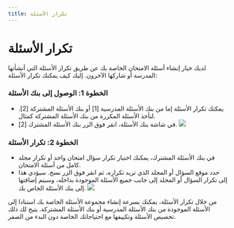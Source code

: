 ```yaml
---
title: تكرار الأسئلة 
---
```



# تكرار الأسئلة 

 لديك خيار إنشاء أسئلة الامتحان الخاصة بك عن طريق تكرار الأسئلة التي أنشأتها المدرسة أو شاركها الآخرون. إليك كيف يمكنك تكرار الأسئلة: 

 ### الخطوة 1: الوصول إلى بنك الأسئلة 

 - يمكنك تكرار الأسئلة إما من بنك الأسئلة المدرسية [1] أو بنك الأسئلة المشتركة [2]. لنأخذ الأسئلة المكررة من بنك الأسئلة المشتركة كمثال. 
 - في شاشة بنك الأسئلة، انقر فوق الزر بنك الأسئلة المشترك [2]. 
 ![]( /img/utest/teacher/question10.png) 

 ### الخطوة 2: تكرار الأسئلة 

 - في بنك الأسئلة المشترك، يمكنك اختيار تكرار سؤال امتحان واحد أو تكرار مجلد كامل من أسئلة الامتحان. 
 - حدد موقع السؤال أو المجلد الذي تريد تكراره، ثم انقر فوق الزر نسخ. سيؤدي هذا إلى تكرار السؤال أو المجلد إلى جانب جميع الأسئلة الموجودة بداخله، وسيتم إضافتها إلى بنك الأسئلة الخاص بك. 
 ![]( /img/utest/teacher/question11.png) 

 من خلال تكرار الأسئلة، يمكنك بسرعة إنشاء مجموعة الأسئلة الخاصة بك استنادا إلى الأسئلة الموجودة من بنك الأسئلة المدرسية أو بنك الأسئلة المشتركة. يتيح لك ذلك تخصيص الأسئلة وتكييفها مع احتياجاتك الخاصة دون البدء من الصفر.
